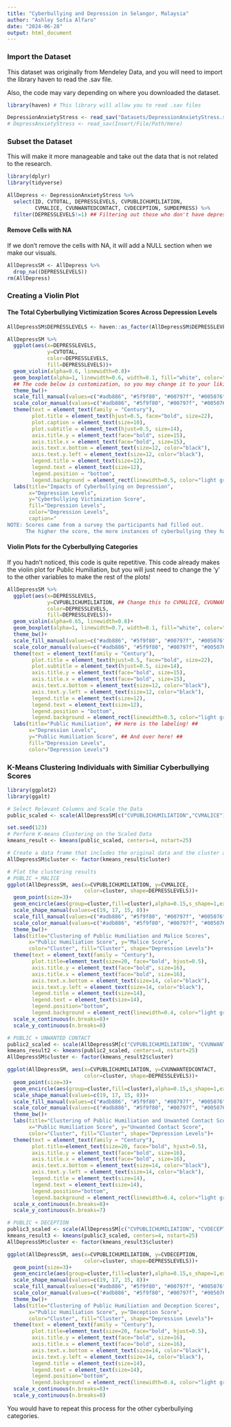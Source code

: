 ```yaml
---
title: "Cyberbullying and Depression in Selangor, Malaysia"
author: "Ashley Sofia Alfaro"
date: "2024-06-28"
output: html_document
---
```


### Import the Dataset

This dataset was originally from Mendeley Data, and you will need to import the library haven to read the .sav file. 

Also, the code may vary depending on where you downloaded the dataset.

```r
library(haven) # This library will allow you to read .sav files

DepressionAnxietyStress <- read_sav("Datasets/DepressionAnxietyStress.sav")
# DepressAnxietyStress <- read_sav(Insert/File/Path/Here)
```


### Subset the Dataset
This will make it more manageable and take out the data that is not related to the research.

```r
library(dplyr)
library(tidyverse)

AllDepress <- DepressionAnxietyStress %>%
  select(ID, CVTOTAL, DEPRESSLEVELS, CVPUBLICHUMILIATION, 
         CVMALICE, CVUNWANTEDCONTACT, CVDECEPTION, SUMDEPRESS) %>%
  filter(DEPRESSLEVELS!=1) ## Filtering out those who don't have depression ##
```

#### Remove Cells with NA
If we don't remove the cells with NA, it will add a NULL section when we make our visuals.
```r
AllDepressSM <- AllDepress %>%
  drop_na((DEPRESSLEVELS))
rm(AllDepress)
```

### Creating a Violin Plot
#### The Total Cyberbullying Victimization Scores Across Depression Levels

```r
AllDepressSM$DEPRESSLEVELS <- haven::as_factor(AllDepressSM$DEPRESSLEVELS) 

AllDepressSM %>%
  ggplot(aes(x=DEPRESSLEVELS,
             y=CVTOTAL,
             color=DEPRESSLEVELS,
             fill=DEPRESSLEVELS))+
  geom_violin(alpha=0.6, linewidth=0.8)+
  geom_boxplot(alpha=1, linewidth=0.6, width=0.1, fill="white", color="black")+
  ## The code below is customization, so you may change it to your liking! ##
  theme_bw()+ 
  scale_fill_manual(values=c("#adb886", "#5f9f80", "#00797f", "#005076", "#082455"))+
  scale_color_manual(values=c("#adb886", "#5f9f80", "#00797f", "#005076", "#082455"))+
  theme(text = element_text(family = "Century"),
        plot.title = element_text(hjust=0.5, face="bold", size=22),
        plot.caption = element_text(size=10),
        plot.subtitle = element_text(hjust=0.5, size=14),
        axis.title.y = element_text(face="bold", size=15),
        axis.title.x = element_text(face="bold", size=15),
        axis.text.x.bottom = element_text(size=12, color="black"),
        axis.text.y.left = element_text(size=12, color="black"),
        legend.title = element_text(size=12),
        legend.text = element_text(size=12),
        legend.position = "bottom",
        legend.background = element_rect(linewidth=0.5, color="light gray"))+
  labs(title="Impacts of Cyberbullying on Depression",
       x="Depression Levels",
       y="Cyberbullying Victimization Score",
       fill="Depression Levels",
       color="Depression Levels",
       caption="
NOTE: Scores came from a survey the participants had filled out.
      The higher the score, the more instances of cyberbullying they have encountered.")
```


#### Violin Plots for the Cyberbullying Categories
If you hadn't noticed, this code is quite repetitive. This code already makes the violin plot for Public Humiliation, but you will just need to change the 'y' to the other variables to make the rest of the plots!
```r
AllDepressSM %>%
  ggplot(aes(x=DEPRESSLEVELS,
             y=CVPUBLICHUMILIATION, ## Change this to CVMALICE, CVUNWANTEDCONTACT, CVDECEPTION to make the rest of the violin plots! Remember to change the labeling, too. ##
             color=DEPRESSLEVELS,
             fill=DEPRESSLEVELS))+
  geom_violin(alpha=0.65, linewidth=0.8)+
  geom_boxplot(alpha=1, linewidth=0.7, width=0.1, fill="white", color="black")+
  theme_bw()+
  scale_fill_manual(values=c("#adb886", "#5f9f80", "#00797f", "#005076", "#082455"))+
  scale_color_manual(values=c("#adb886", "#5f9f80", "#00797f", "#005076", "#082455"))+
  theme(text = element_text(family = "Century"),
        plot.title = element_text(hjust=0.5, face="bold", size=22),
        plot.subtitle = element_text(hjust=0.5, size=14),
        axis.title.y = element_text(face="bold", size=15),
        axis.title.x = element_text(face="bold", size=15),
        axis.text.x.bottom = element_text(size=12, color="black"),
        axis.text.y.left = element_text(size=12, color="black"),
        legend.title = element_text(size=12),
        legend.text = element_text(size=12),
        legend.position = "bottom",
        legend.background = element_rect(linewidth=0.5, color="light gray"))+
  labs(title="Public Humiliation", ## Here is the labeling! ##
       x="Depression Levels",
       y="Public Humiliation Score", ## And over here! ##
       fill="Depression Levels",
       color="Depression Levels")
```

### K-Means Clustering Individuals with Similiar Cyberbullying Scores
```r
library(ggplot2)
library(ggalt)

# Select Relevant Columns and Scale the Data
public_scaled <- scale(AllDepressSM[c("CVPUBLICHUMILIATION","CVMALICE")])

set.seed(123)
# Perform K-means Clustering on the Scaled Data
kmeans_result <- kmeans(public_scaled, centers=4, nstart=25)

# Create a data frame that includes the original data and the cluster assignments
AllDepressSM$cluster <- factor(kmeans_result$cluster)

# Plot the clustering results
# PUBLIC + MALICE
ggplot(AllDepressSM, aes(x=CVPUBLICHUMILIATION, y=CVMALICE, 
                         color=cluster, shape=DEPRESSLEVELS))+
  geom_point(size=3)+
  geom_encircle(aes(group=cluster,fill=cluster),alpha=0.15,s_shape=1,expand=0.02)+
  scale_shape_manual(values=c(19, 17, 15, 8))+
  scale_fill_manual(values=c("#adb886", "#5f9f80", "#00797f", "#005076", "#082455"))+
  scale_color_manual(values=c("#adb886", "#5f9f80", "#00797f", "#005076", "#082455"))+
  theme_bw()+
  labs(title="Clustering of Public Humiliation and Malice Scores",
       x="Public Humiliation Score", y="Malice Score",
       color="Cluster", fill="Cluster", shape="Depression Levels")+
  theme(text = element_text(family = "Century"),
        plot.title=element_text(size=20, face="bold", hjust=0.5),
        axis.title.y = element_text(face="bold", size=16),
        axis.title.x = element_text(face="bold", size=16),
        axis.text.x.bottom = element_text(size=14, color="black"),
        axis.text.y.left = element_text(size=14, color="black"),
        legend.title = element_text(size=14),
        legend.text = element_text(size=14),
        legend.position="bottom",
        legend.background = element_rect(linewidth=0.4, color="light gray"))+
  scale_x_continuous(n.breaks=8)+
  scale_y_continuous(n.breaks=8)
```

```r
# PUBLIC + UNWANTED CONTACT
public2_scaled <- scale(AllDepressSM[c("CVPUBLICHUMILIATION", "CVUNWANTEDCONTACT")])
kmeans_result2 <- kmeans(public2_scaled, centers=4, nstart=25)
AllDepressSM$cluster <- factor(kmeans_result2$cluster)

ggplot(AllDepressSM, aes(x=CVPUBLICHUMILIATION, y=CVUNWANTEDCONTACT, 
                         color=cluster, shape=DEPRESSLEVELS))+
  geom_point(size=3)+
  geom_encircle(aes(group=cluster,fill=cluster),alpha=0.15,s_shape=1,expand=0.02)+
  scale_shape_manual(values=c(19, 17, 15, 8))+
  scale_fill_manual(values=c("#adb886", "#5f9f80", "#00797f", "#005076", "#082455"))+
  scale_color_manual(values=c("#adb886", "#5f9f80", "#00797f", "#005076", "#082455"))+
  theme_bw()+
  labs(title="Clustering of Public Humiliation and Unwanted Contact Scores",
       x="Public Humiliation Score", y="Unwanted Contact Score",
       color="Cluster", fill="Cluster", shape="Depression Levels")+
  theme(text = element_text(family = "Century"),
        plot.title=element_text(size=20, face="bold", hjust=0.5),
        axis.title.y = element_text(face="bold", size=16),
        axis.title.x = element_text(face="bold", size=16),
        axis.text.x.bottom = element_text(size=14, color="black"),
        axis.text.y.left = element_text(size=14, color="black"),
        legend.title = element_text(size=14),
        legend.text = element_text(size=14),
        legend.position="bottom",
        legend.background = element_rect(linewidth=0.4, color="light gray"))+
  scale_x_continuous(n.breaks=8)+
  scale_y_continuous(n.breaks=7)
```

```r
# PUBLIC + DECEPTION
public3_scaled <- scale(AllDepressSM[c("CVPUBLICHUMILIATION", "CVDECEPTION")])
kmeans_result3 <- kmeans(public3_scaled, centers=4, nstart=25)
AllDepressSM$cluster <- factor(kmeans_result3$cluster)

ggplot(AllDepressSM, aes(x=CVPUBLICHUMILIATION, y=CVDECEPTION, 
                         color=cluster, shape=DEPRESSLEVELS))+
  geom_point(size=3)+
  geom_encircle(aes(group=cluster,fill=cluster),alpha=0.15,s_shape=1,expand=0.02)+
  scale_shape_manual(values=c(19, 17, 15, 8))+
  scale_fill_manual(values=c("#adb886", "#5f9f80", "#00797f", "#005076", "#082455"))+
  scale_color_manual(values=c("#adb886", "#5f9f80", "#00797f", "#005076", "#082455"))+
  theme_bw()+
  labs(title="Clustering of Public Humiliation and Deception Scores",
       x="Public Humiliation Score", y="Deception Score",
       color="Cluster", fill="Cluster", shape="Depression Levels")+
  theme(text = element_text(family = "Century"),
        plot.title=element_text(size=20, face="bold", hjust=0.5),
        axis.title.y = element_text(face="bold", size=16),
        axis.title.x = element_text(face="bold", size=16),
        axis.text.x.bottom = element_text(size=14, color="black"),
        axis.text.y.left = element_text(size=14, color="black"),
        legend.title = element_text(size=14),
        legend.text = element_text(size=14),
        legend.position="bottom",
        legend.background = element_rect(linewidth=0.4, color="light gray"))+
  scale_x_continuous(n.breaks=8)+
  scale_y_continuous(n.breaks=8)
```

You would have to repeat this process for the other cyberbullying categories. 